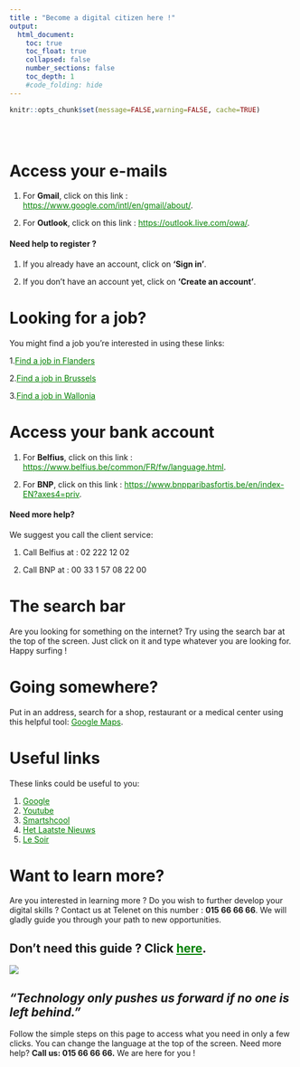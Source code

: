 ```yaml
---
title : "Become a digital citizen here !"
output:
  html_document:
    toc: true
    toc_float: true
    collapsed: false
    number_sections: false
    toc_depth: 1
    #code_folding: hide
---
```



```r
knitr::opts_chunk$set(message=FALSE,warning=FALSE, cache=TRUE)
```

<style type="text/css">

.list-group-item.active, .list-group-item.active:focus, .list-group-item.active:hover {
    background-color: orange;
}

a:link {
    color: green;
}

 a:hover {
    color: red;
}

#getting-started img {
  margin-right: 10px;
}

</style>

<div class="row" style="padding-top: 30px;">
<div class="col-sm-6">


# Access your e-mails

1. For **Gmail**, click on this link : <https://www.google.com/intl/en/gmail/about/>{target="_blank"}.

2. For **Outlook**, click on this link : <https://outlook.live.com/owa/>{target="_blank"}.

#### Need help to register ?

1. If you already have an account, click on **‘Sign in’**. 

2. If you don’t have an account yet, click on **'Create an account'**.

# Looking for a job?

You might find a job you're interested in using these links:

1.[Find a job in Flanders](https://www.vlaanderen.be/werken-voor-vlaanderen/vacatures){target="_blank"}

2.[Find a job in Brussels](https://www.vdab.be/vindeenjob/jobs/brussel-regio){target="_blank"}

3.[Find a job in Wallonia](https://www.wallonie.be/fr/jobs){target="_blank"}

# Access your bank account

1. For **Belfius**, click on this link : <https://www.belfius.be/common/FR/fw/language.html>{target="_blank"}.

2. For **BNP**, click on this link : <https://www.bnpparibasfortis.be/en/index-EN?axes4=priv>{target="_blank"}.

#### Need more help?

We suggest you call the client service:

1. Call Belfius at : 02 222 12 02

2. Call BNP at : 00 33 1 57 08 22 00

# The search bar

Are you looking for something on the internet? Try using the search bar at the top of the screen. Just click on it and type whatever you are looking for. Happy surfing !

# Going somewhere?

Put in an address, search for a shop, restaurant or a medical center using this helpful tool: [Google Maps](https://www.google.com/maps){target="_blank"}.

# Useful links

These links could be useful to you:

1. [Google](https://www.google.com/){target="_blank"}
2. [Youtube](https://www.youtube.com/){target="_blank"}
3. [Smartshcool](https://www.smartschool.be/){target="_blank"}
4. [Het Laatste Nieuws](https://www.hln.be/){target="_blank"}
5. [Le Soir](https://www.lesoir.be/){target="_blank"}


# Want to learn more?

Are you interested in learning more ? Do you wish to further develop your digital skills ? Contact us at Telenet on this number : **015 66 66 66**. We will gladly guide you through your path to new opportunities.

</div>
<div class="col-sm-6">

# **Don’t need this guide ? Click [here](https://www.google.com/).**{.unlisted .unnumbered}

[![](images/logo.png)](https://www2.telenet.be/residential/nl)

\break

## *"Technology only pushes us forward if no one is left behind."*
Follow the simple steps on this page to access what you need in only a few clicks. You can change the language at the top of the screen. Need more help? **Call us: 015 66 66 66.** We are here for you ! 


</a>
</div>
